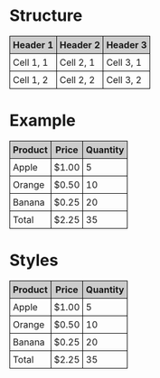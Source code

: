 # Structure
| Header 1 | Header 2 | Header 3 |
|---|---|---|
| Cell 1, 1 | Cell 2, 1 | Cell 3, 1 |
| Cell 1, 2 | Cell 2, 2 | Cell 3, 2 |

# Example
| Product | Price | Quantity |
|---|---|---|
| Apple | $1.00 | 5 |
| Orange | $0.50 | 10 |
| Banana | $0.25 | 20 |
| Total | $2.25 | 35 |

# Styles
| Product | Price | Quantity |
|---|---|---|
| Apple | $1.00 | 5 |
| Orange | $0.50 | 10 |
| Banana | $0.25 | 20 |
| Total | $2.25 | 35 |

<style>
table {
  border-collapse: collapse;
}

th, td {
  border: 1px solid black;
  padding: 5px;
}

th {
  text-align: center;
  background-color: #ccc;
}

.total {
  font-weight: bold;
}
</style>
